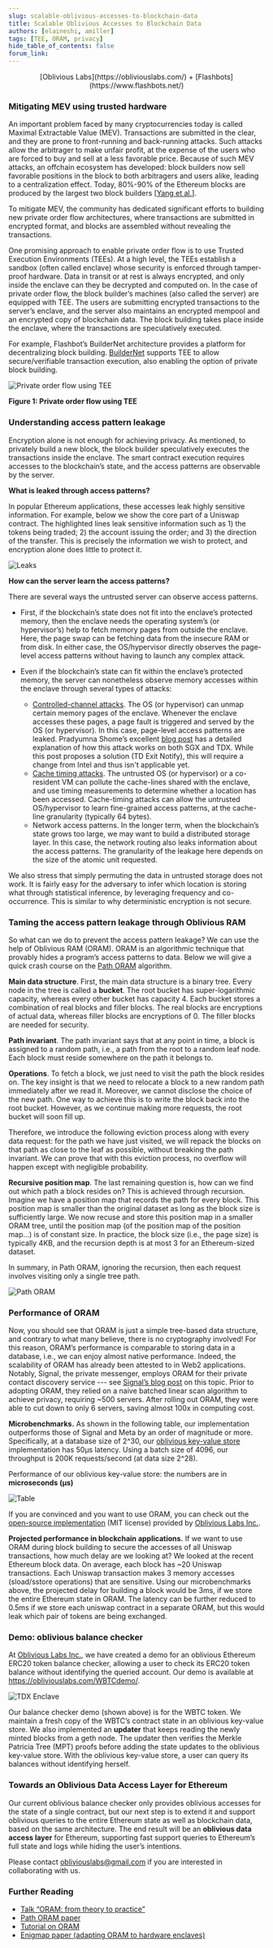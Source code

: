 ```yaml
---
slug: scalable-oblivious-accesses-to-blockchain-data
title: Scalable Oblivious Accesses to Blockchain Data
authors: [elaineshi, amiller]
tags: [TEE, ORAM, privacy]
hide_table_of_contents: false
forum_link: 
---
```

<center>[Oblivious Labs](https://obliviouslabs.com/) + [Flashbots](https://www.flashbots.net/)</center>

### Mitigating MEV using trusted hardware

An important problem faced by many cryptocurrencies today is called Maximal Extractable Value (MEV). Transactions are submitted in the clear, and they are prone to front-running and back-running attacks. Such attacks allow the arbitrager to make unfair profit, at the expense of the users who are forced to buy and sell at a less favorable price. Because of such MEV attacks, an offchain ecosystem has developed: block builders now sell favorable positions in the block to both arbitragers and users alike, leading to a centralization effect. Today, 80%-90% of the Ethereum blocks are produced by the largest two block builders [[Yang et al.](https://arxiv.org/pdf/2405.01329)].

<!--truncate-->

To mitigate MEV, the community has dedicated significant efforts to building new private order flow architectures, where transactions are submitted in encrypted format, and blocks are assembled without revealing the transactions.

One promising approach to enable private order flow is to use Trusted Execution Environments (TEEs). At a high level, the TEEs establish a sandbox (often called enclave) whose security is enforced through tamper-proof hardware. Data in transit or at rest is always encrypted, and only inside the enclave can they be decrypted and computed on. In the case of private order flow, the block builder’s machines (also called the server) are equipped with TEE.  The users are submitting encrypted transactions to the server’s enclave, and the server also maintains an encrypted mempool and an encrypted copy of blockchain data. The block building takes place inside the enclave, where the transactions are speculatively executed. 

For example, Flashbot’s BuilderNet architecture provides a platform for decentralizing block building. [BuilderNet](https://buildernet.org/) supports TEE to allow secure/verifiable transaction execution, also enabling the option of private block building. 

![Private order flow using TEE](/img/scalable_obl_1.png)

**Figure 1: Private order flow using TEE**

### Understanding access pattern leakage

Encryption alone is not enough for achieving privacy. As mentioned, to privately build a new block, the block builder speculatively executes the transactions inside the enclave. The smart contract execution requires accesses to the blockchain’s state, and the access patterns are observable by the server. 

**What is leaked through access patterns?**

In popular Ethereum applications, these accesses leak highly sensitive information.  For example, below we show the core part of a Uniswap contract. The highlighted lines leak sensitive information such as 1) the tokens being traded; 2) the account issuing the order; and 3) the direction of the transfer. This is precisely the information we wish to protect, and encryption alone does little to protect it.

![Leaks](/img/scalable_obl_2.png)

**How can the server learn the access patterns?**

There are several ways the untrusted server can observe access patterns. 

* First, if the blockchain’s state does not fit into the enclave’s protected memory, then the enclave needs the operating system’s (or hypervisor’s) help to fetch memory pages from outside the enclave. Here, the page swap can be fetching data from the insecure RAM or from disk. In either case, the OS/hypervisor directly observes the page-level access patterns without having to launch any complex attack. 

* Even if the blockchain’s state can fit within the enclave’s protected memory, the server can nonetheless observe memory accesses within the enclave through several types of attacks:
  * [Controlled-channel attacks](https://collective.flashbots.net/t/closing-the-intel-tdx-page-fault-side-channel-or-the-case-for-tdexit-notify/3775). The OS (or hypervisor) can unmap certain memory pages of the enclave. Whenever the enclave accesses these pages, a page fault is triggered and served by the OS (or hypervisor). In this case, page-level access patterns are leaked. Pradyumna Shome’s excellent [blog post](https://collective.flashbots.net/t/closing-the-intel-tdx-page-fault-side-channel-or-the-case-for-tdexit-notify/3775) has a detailed explanation of how this attack works on both SGX and TDX. While this post proposes a solution (TD Exit Notify), this will require a change from Intel and thus isn't applicable yet.
  * [Cache timing attacks](https://rist.tech.cornell.edu/papers/cloudsec.pdf). The untrusted OS (or hypervisor) or a co-resident VM can pollute the cache-lines shared with the enclave, and use timing measurements to determine whether a location has been accessed. Cache-timing attacks can allow the untrusted OS/hypervisor to learn fine-grained access patterns, at the cache-line granularity (typically 64 bytes).
  * Network access patterns. In the longer term, when the blockchain’s state grows too large, we may want to build a distributed storage layer. In this case, the network routing also leaks information about the access patterns. The granularity of the leakage here depends on the size of the atomic unit requested.

We also stress that simply permuting the data in untrusted storage does not work. It is fairly easy for the adversary to infer which location is storing what through statistical inference, by leveraging frequency and co-occurrence. This is similar to why deterministic encryption is not secure.

### Taming the access pattern leakage through Oblivious RAM

So what can we do to prevent the access pattern leakage? We can use the help of Oblivious RAM (ORAM).  ORAM is an algorithmic technique that provably hides a program’s access patterns to data.  Below we will give a quick crash course on the [Path ORAM](https://eprint.iacr.org/2013/280.pdf) algorithm.

**Main data structure**. First, the main data structure is a binary tree. Every node in the tree is called a **bucket**. The root bucket has super-logarithmic capacity, whereas every other bucket has capacity 4. Each bucket stores a combination of real blocks and filler blocks. The real blocks are encryptions of actual data, whereas filler blocks are encryptions of 0. The filler blocks are needed for security.

**Path invariant**. The path invariant says that at any point in time, a block is assigned to a random path, i.e., a path from the root to a random leaf node. Each block must reside somewhere on the path it belongs to.

**Operations**. To fetch a block, we just need to visit the path the block resides on. The key insight is that we need to relocate a block to a new random path immediately after we read it. Moreover, we cannot disclose the choice of the new path. One way to achieve this is to write the block back into the root bucket. However, as we continue making more requests, the root bucket will soon fill up.

Therefore, we introduce the following eviction process along with every data request: for the path we have just visited, we will repack the blocks on that path as close to the leaf as possible, without breaking the path invariant.  We can prove that with this eviction process, no overflow will happen except with negligible probability.

**Recursive position map**. The last remaining question is, how can we find out which path a block resides on? This is achieved through recursion. Imagine we have a position map that records the path for every block. This position map is smaller than the original dataset as long as the block size is sufficiently large. We now recuse and store this position map in a smaller ORAM tree, until the position map (of the position map of the position map…) is of constant size.  In practice, the block size (i.e., the page size) is typically 4KB, and the recursion depth is at most 3 for an Ethereum-sized dataset.

In summary, in Path ORAM, ignoring the recursion, then each request involves visiting only a single tree path.

![Path ORAM](/img/scalable_obl_3.png)

### Performance of ORAM

Now, you should see that ORAM is just a simple tree-based data structure, and contrary to what many believe, there is no cryptography involved! For this reason, ORAM’s performance is comparable to storing data in a database, i.e., we can enjoy almost native performance. Indeed, the scalability of ORAM has already been attested to in Web2 applications. Notably, Signal, the private messenger, employs ORAM for their private contact discovery service --- see [Signal’s blog post](https://signal.org/blog/building-faster-oram/) on this topic.  Prior to adopting ORAM, they relied on a naive batched linear scan algorithm to achieve privacy, requiring ~500 servers. After rolling out ORAM, they were able to cut down to only 6 servers, saving almost 100x in computing cost.

**Microbenchmarks.** As shown in the following table, our implementation outperforms those of Signal and Meta by an order of magnitude or more. Specifically, at a database size of 2^30, our [oblivious key-value store](https://github.com/obliviouslabs/oram) implementation has 50μs latency. Using a batch size of 4096, our throughput is 200K requests/second (at data size 2^28).

  Performance of our oblivious key-value store: the numbers are in **microseconds (μs)**

![Table](/img/scalable_obl_4.png)

If you are convinced and you want to use ORAM, you can check out the [open-source implementation](https://github.com/obliviouslabs/oram) (MIT license) provided by [Oblivious Labs Inc.](http://obliviouslabs.com).

**Projected performance in blockchain applications.** If we want to use ORAM during block building to secure the accesses of all Uniswap transactions, how much delay are we looking at? We looked at the recent Ethereum block data. On average, each block has ~20 Uniswap transactions. Each Uniswap transaction makes 3 memory accesses (sload/sstore operations) that are sensitive. Using our microbenchmarks above, the projected delay for building a block would be 3ms, if we store the entire Ethereum state in ORAM. The latency can be further reduced to 0.5ms if we store each uniswap contract in a separate ORAM, but this would leak which pair of tokens are being exchanged. 

### Demo: oblivious balance checker

At [Oblivious Labs Inc.](http://obliviouslabs.com), we have created a demo for an oblivious Ethereum ERC20 token balance checker, allowing a user to check its ERC20 token balance without identifying the queried account. Our demo is available at https://obliviouslabs.com/WBTCdemo/. 

![TDX Enclave](/img/scalable_obl_5.png)

Our balance checker demo (shown above) is for the WBTC token. We maintain a fresh copy of the WBTC’s contract state in an oblivious key-value store. We also implemented an **updater** that keeps reading the newly minted blocks from a geth node. The updater then verifies the Merkle Patricia Tree (MPT) proofs before adding the state updates to the oblivious key-value store. With the oblivious key-value store, a user can query its balances without identifying herself.

### Towards an Oblivious Data Access Layer for Ethereum

Our current oblivious balance checker only provides oblivious accesses for the state of a single contract, but our next step is to extend it and support oblivious queries to the entire Ethereum state as well as blockchain data, based on the same architecture. The end result will be an **oblivious data access layer** for Ethereum, supporting fast support queries to Ethereum’s full state and logs while hiding the user’s intentions. 

Please contact [obliviouslabs@gmail.com](mailto:obliviouslabs@gmail.com) if you are interested in collaborating with us. 


### Further Reading

* [Talk “ORAM: from theory to practice”](https://www.youtube.com/watch?v=NcSiqtmHaJk)
* [Path ORAM paper](http://elaineshi.com/docs/pathoram.pdf)
* [Tutorial on ORAM](https://pathoram.jimdofree.com/app/download/11534798849/AppliedCrypto-ORAM.pdf)
* [Enigmap paper (adapting ORAM to hardware enclaves)](https://eprint.iacr.org/2022/1083)
